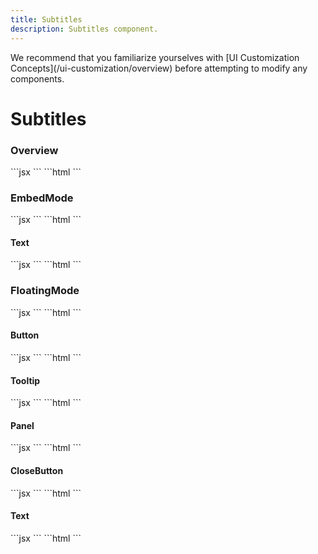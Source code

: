 ```yaml
---
title: Subtitles
description: Subtitles component.
---
```


<Note>
We recommend that you familiarize yourselves with [UI Customization Concepts](/ui-customization/overview) before attempting to modify any components.
</Note>

# Subtitles

### Overview
<Tabs>
<Tab title="React / Next.js">
```jsx
<VeltWireframe>
    <VeltSubtitlesWireframe>
        <VeltSubtitlesWireframe.EmbedMode />
        <VeltSubtitlesWireframe.FloatingMode />
    </VeltSubtitlesWireframe>
</VeltWireframe>
```
</Tab>
<Tab title="Other Frameworks">
```html
<velt-wireframe style="display:none;">
    <velt-subtitles-wireframe>
        <velt-subtitles-embed-mode-wireframe></velt-subtitles-embed-mode-wireframe>
        <velt-subtitles-floating-mode-wireframe></velt-subtitles-floating-mode-wireframe>
    </velt-subtitles-wireframe>
</velt-wireframe>
```
</Tab>
</Tabs>

### EmbedMode
<Tabs>
<Tab title="React / Next.js">
```jsx
<VeltWireframe>
    <VeltSubtitlesWireframe.EmbedMode>
        <VeltSubtitlesWireframe.EmbedMode.Text />
    </VeltSubtitlesWireframe.EmbedMode>
</VeltWireframe>
```
</Tab>
<Tab title="Other Frameworks">
```html
<velt-wireframe style="display:none;">
    <velt-subtitles-embed-mode-wireframe>
        <velt-subtitles-text-wireframe></velt-subtitles-text-wireframe>
    </velt-subtitles-embed-mode-wireframe>
</velt-wireframe>
```
</Tab>
</Tabs>

#### Text
<Tabs>
<Tab title="React / Next.js">
```jsx
<VeltWireframe>
    <VeltSubtitlesWireframe.EmbedMode.Text />
</VeltWireframe>
```
</Tab>
<Tab title="Other Frameworks">
```html
<velt-wireframe style="display:none;">
    <velt-subtitles-text-wireframe></velt-subtitles-text-wireframe>
</velt-wireframe>
```
</Tab>
</Tabs>

### FloatingMode
<Tabs>
<Tab title="React / Next.js">
```jsx
<VeltWireframe>
    <VeltSubtitlesWireframe.FloatingMode>
        <VeltSubtitlesWireframe.FloatingMode.Button />
        <VeltSubtitlesWireframe.FloatingMode.Tooltip />
        <VeltSubtitlesWireframe.FloatingMode.Panel />
    </VeltSubtitlesWireframe.FloatingMode>
</VeltWireframe>
```
</Tab>
<Tab title="Other Frameworks">
```html
<velt-wireframe style="display:none;">
    <velt-subtitles-floating-mode-wireframe>
        <velt-subtitles-button-wireframe></velt-subtitles-button-wireframe>
        <velt-subtitles-tooltip-wireframe></velt-subtitles-tooltip-wireframe>
        <velt-subtitles-panel-wireframe></velt-subtitles-panel-wireframe>
    </velt-subtitles-floating-mode-wireframe>
</velt-wireframe>
```
</Tab>
</Tabs>

#### Button
<Tabs>
<Tab title="React / Next.js">
```jsx
<VeltWireframe>
    <VeltSubtitlesWireframe.FloatingMode.Button />
</VeltWireframe>
```
</Tab>
<Tab title="Other Frameworks">
```html
<velt-wireframe style="display:none;">
    <velt-subtitles-button-wireframe></velt-subtitles-button-wireframe>
</velt-wireframe>
```
</Tab>
</Tabs>

#### Tooltip
<Tabs>
<Tab title="React / Next.js">
```jsx
<VeltWireframe>
    <VeltSubtitlesWireframe.FloatingMode.Tooltip />
</VeltWireframe>
```
</Tab>
<Tab title="Other Frameworks">
```html
<velt-wireframe style="display:none;">
    <velt-subtitles-tooltip-wireframe></velt-subtitles-tooltip-wireframe>
</velt-wireframe>
```
</Tab>
</Tabs>

#### Panel
<Tabs>
<Tab title="React / Next.js">
```jsx
<VeltWireframe>
    <VeltSubtitlesWireframe.FloatingMode.Panel>
        <VeltSubtitlesWireframe.FloatingMode.CloseButton />
        <VeltSubtitlesWireframe.FloatingMode.Text />
    </VeltSubtitlesWireFame.FloatingMode.Panel>
</VeltWireframe>
```
</Tab>
<Tab title="Other Frameworks">
```html
<velt-wireframe style="display:none;">
    <velt-subtitles-panel-wireframe>
        <velt-subtitles-close-button-wireframe></velt-subtitles-close-button-wireframe>
        <velt-subtitles-text-wireframe></velt-subtitles-text-wireframe>
    </velt-subtitles-panel-wireframe>
</velt-wireframe>
```
</Tab>
</Tabs>

#### CloseButton
<Tabs>
<Tab title="React / Next.js">
```jsx
<VeltWireframe>
    <VeltSubtitlesWireframe.FloatingMode.CloseButton />
</VeltWireframe>
```
</Tab>
<Tab title="Other Frameworks">
```html
<velt-wireframe style="display:none;">
    <velt-subtitles-close-button-wireframe></velt-subtitles-close-button-wireframe>
</velt-wireframe>
```
</Tab>
</Tabs>

#### Text
<Tabs>
<Tab title="React / Next.js">
```jsx
<VeltWireframe>
    <VeltSubtitlesWireframe.FloatingMode.Text />
</VeltWireframe>
```
</Tab>
<Tab title="Other Frameworks">
```html
<velt-wireframe style="display:none;">
    <velt-subtitles-text-wireframe></velt-subtitles-text-wireframe>
</velt-wireframe>
```
</Tab>
</Tabs>

